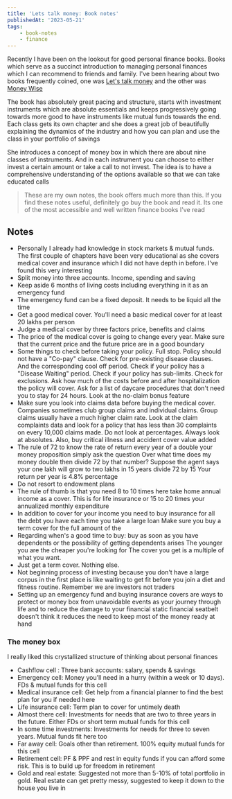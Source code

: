 ```yaml
---
title: 'Lets talk money: Book notes'
publishedAt: '2023-05-21'
tags:
    - book-notes
    - finance
---
```


Recently I have been on the lookout for good personal finance books. Books which serve as a succinct introduction to managing personal finances which I can recommend to friends and family. I've been hearing about two books frequently coined, one was [Let's talk money](https://www.goodreads.com/book/show/40499078-let-s-talk-money) and the other was [Money Wise](https://www.goodreads.com/book/show/59463301-money-wise)

The book has absolutely great pacing and structure, starts with investment instruments which are absolute essentials and keeps progressively going towards more good to have instruments like mutual funds towards the end. Each class gets its own chapter and she does a great job of beautifully explaining the dynamics of the industry and how you can plan and use the class in your portfolio of savings

She introduces a concept of money box in which there are about nine classes of instruments. And in each instrument you can choose to either invest a certain amount or take a call to not invest. The idea is to have a comprehensive understanding of the options available so that we can take educated calls

> These are my own notes, the book offers much more than this. If you find these notes useful, definitely go buy the book and read it. Its one of the most accessible and well written finance books I've read

## Notes

- Personally I already had knowledge in stock markets & mutual funds. The first couple of chapters have been very educational as she covers medical cover and insurance which I did not have depth in before. I've found this very interesting
- Split money into three accounts. Income, spending and saving
- Keep aside 6 months of living costs including everything in it as an emergency fund
- The emergency fund can be a fixed deposit. It needs to be liquid all the time
- Get a good medical cover. You'll need a basic medical cover for at least 20 lakhs per person
- Judge a medical cover by three factors price, benefits and claims
- The price of the medical cover is going to change every year. Make sure that the current price and the future price are in a good boundary
- Some things to check before taking your policy. Full stop. Policy should not have a "Co-pay" clause. Check for pre-existing disease clauses. And the corresponding cool off period. Check if your policy has a "Disease Waiting" period. Check if your policy has sub-limits. Check for exclusions. Ask how much of the costs before and after hospitalization the policy will cover. Ask for a list of daycare procedures that don't need you to stay for 24 hours. Look at the no-claim bonus feature
- Make sure you look into claims data before buying the medical cover. Companies sometimes club group claims and individual claims. Group claims usually have a much higher claim rate. Look at the claim complaints data and look for a policy that has less than 30 complaints on every 10,000 claims made. Do not look at percentages. Always look at absolutes. Also, buy critical illness and accident cover value added
- The rule of 72 to know the rate of return every year of a double your money proposition simply ask the question Over what time does my money double then divide 72 by that number? Suppose the agent says your one lakh will grow to two lakhs in 15 years divide 72 by 15 Your return per year is 4.8% percentage
- Do not resort to endowment plans
- The rule of thumb is that you need 8 to 10 times here take home annual income as a cover. This is for life insurance or 15 to 20 times your annualized monthly expenditure
- In addition to cover for your income you need to buy insurance for all the debt you have each time you take a large loan Make sure you buy a term cover for the full amount of the 
- Regarding when's a good time to buy: buy as soon as you have dependents or the possibility of getting dependents arises The younger you are the cheaper you're looking for The cover you get is a multiple of what you want. 
- Just get a term cover. Nothing else. 
- Not beginning process of investing because you don't have a large corpus in the first place is like waiting to get fit before you join a diet and fitness routine. Remember we are investors not traders
- Setting up an emergency fund and buying insurance covers are ways to protect or money box from unavoidable events as your journey through life and to reduce the damage to your financial static financial seatbelt doesn't think it reduces the need to keep most of the money ready at hand

### The money box

I really liked this crystallized structure of thinking about personal finances

- Cashflow cell : Three bank accounts: salary, spends & savings
- Emergency cell: Money you'll need in a hurry (within a week or 10 days). FDs & mutual funds for this cell
- Medical insurance cell: Get help from a financial planner to find the best plan for you if needed here
- Life insurance cell: Term plan to cover for untimely death
- Almost there cell: Investments for needs that are two to three years in the future. Either FDs or short term mutual funds for this cell
- In some time investments: Investments for needs for three to seven years. Mutual funds fit here too
- Far away cell: Goals other than retirement. 100% equity mutual funds for this cell
- Retirement cell: PF & PPF and rest in equity funds if you can afford some risk. This is to build up for freedom in retirement
- Gold and real estate: Suggested not more than 5-10% of total portfolio in gold. Real estate can get pretty messy, suggested to keep it down to the house you live in